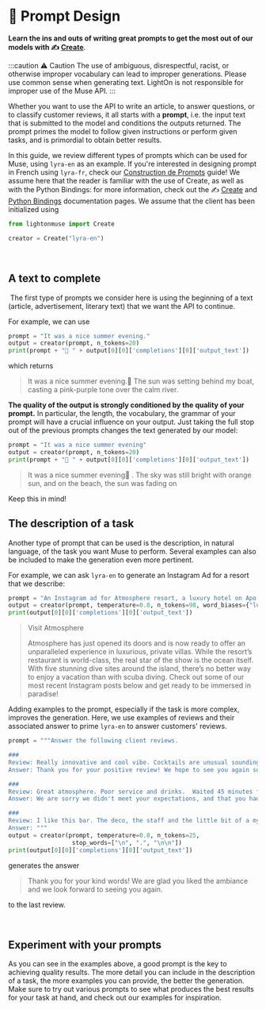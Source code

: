 # 📜 Prompt Design

**Learn the ins and outs of writing great prompts to get the most out of our models with ✍️ [Create](/api/primitives/create)**.

:::caution ⚠️ Caution
The use of ambiguous, disrespectful, racist, or otherwise improper vocabulary can lead to improper generations. Please use common sense when generating text. LightOn is not responsible for improper use of the Muse API.
:::

Whether you want to use the API to write an article, to answer questions, or to classify customer reviews, it all starts with a **prompt**, i.e. the input text that is submitted to the model and conditions the outputs returned. The prompt primes the model to follow given instructions or perform given tasks, and is primordial to obtain better results.

​In this guide, we review different types of prompts which can be used for Muse, using `lyra-en` as an example. If you're interested in designing prompt in French using `lyra-fr`, check our [Construction de Prompts](/guides/french/prompt) guide! We assume here that the reader is familiar with the use of Create, as well as with the Python Bindings: for more information, check out the ✍️ [Create](/api/primitives/create) and [Python Bindings](/api/bindings/python) documentation pages. We assume that the client has been initialized using

```python
from lightonmuse import Create

creator = Create("lyra-en")
```

​

## A text to complete

​
The first type of prompts we consider here is using the beginning of a text (article, advertisement, literary text) that we want the API to continue.

For example, we can use

```python
prompt = "It was a nice summer evening."
output = creator(prompt, n_tokens=20)
print(prompt + "🤖 " + output[0][0]['completions'][0]['output_text'])
```

​which returns

> It was a nice summer evening.🤖 The sun was setting behind my boat, casting a pink-purple tone over the calm river.

**The quality of the output is strongly conditioned by the quality of your prompt.** In particular, the length, the vocabulary, the grammar of your prompt will have a crucial influence on your output. Just taking the full stop out of the previous prompts changes the text generated by our model:
​

```python
prompt = "It was a nice summer evening"
output = creator(prompt, n_tokens=20)
print(prompt + "🤖 " + output[0][0]['completions'][0]['output_text'])
```

> It was a nice summer evening🤖 . The sky was still bright with orange sun, and on the beach, the sun was fading on

Keep this in mind!

## The description of a task

Another type of prompt that can be used is the description, in natural language, of the task you want Muse to perform. Several examples can also be included to make the generation even more pertinent.

For example, we can ask `lyra-en` to generate an Instagram Ad for a resort that we describe:
​

```python
prompt = "An Instagram ad for Atmosphere resort, a luxury hotel on Apo island in the Philippines with world-class diving.\n\nInstagram Ad:"
output = creator(prompt, temperature=0.8, n_tokens=98, word_biases={"luxury": 5, "scuba": 5}, frequency_penalty=0.5)
print(output[0][0]['completions'][0]['output_text'])
```

> Visit Atmosphere
>
> Atmosphere has just opened its doors and is now ready to offer an unparalleled experience in luxurious, private villas. While the resort’s restaurant is world-class, the real star of the show is the ocean itself. With five stunning dive sites around the island, there’s no better way to enjoy a vacation than with scuba diving. Check out some of our most recent Instagram posts below and get ready to be immersed in paradise!

​Adding examples to the prompt, especially if the task is more complex, improves the generation. Here, we use examples of reviews and their associated answer to prime `lyra-en` to answer customers' reviews.

```python
prompt = """Answer the following client reviews.

###
Review: Really innovative and cool vibe. Cocktails are unusual sounding, but great tasting. We loved the service too, not at all pretentious, friendly and attentive. We’ll be back!
Answer: Thank you for your positive review! We hope to see you again soon :).

###
Review: Great atmosphere. Poor service and drinks.  Waited 45 minutes for our drinks. The mojito was like Sprite with mint garnish.  They didn’t seem to care. For a bar based on cocktails, super poor. Expensive and overrated. Go elsewhere.
Answer: We are sorry we didn't meet your expectations, and that you had to wait for so long. We hope you give us another chance soon.

###
Review: I like this bar. The deco, the staff and the little bit of a mystery in finding it all adds up to a positive experience.
Answer: """
output = creator(prompt, temperature=0.8, n_tokens=25,
                  stop_words=["\n", ".", "\n\n"])
print(output[0][0]['completions'][0]['output_text'])
```

​generates the answer

> Thank you for your kind words! We are glad you liked the ambiance and we look forward to seeing you again.
> ​

to the last review.

​

## Experiment with your prompts

As you can see in the examples above, a good prompt is the key to achieving quality results. The more detail you can include in the description of a task, the more examples you can provide, the better the generation. Make sure to try out various prompts to see what produces the best results for your task at hand, and check out our examples for inspiration.
